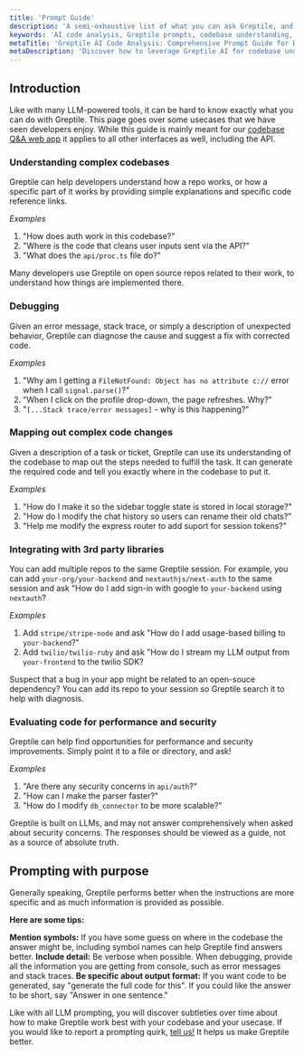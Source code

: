 ```yaml
---
title: 'Prompt Guide'
description: 'A semi-exhaustive list of what you can ask Greptile, and how to get it to do what you want.'
keywords: 'AI code analysis, Greptile prompts, codebase understanding, debugging, code changes, performance evaluation, security analysis'
metaTitle: 'Greptile AI Code Analysis: Comprehensive Prompt Guide for Developers'
metaDescription: 'Discover how to leverage Greptile AI for codebase understanding, debugging, complex code changes, third-party integrations, and performance analysis with our detailed prompt guide.'
---
```


## Introduction

Like with many LLM-powered tools, it can be hard to know exactly what you can do with Greptile. This page goes over some usecases that we have seen developers enjoy. While this guide is mainly meant for our [codebase Q&A web app](https://app.greptile.com/login) it applies to all other interfaces as well, including the API. 


### Understanding complex codebases

Greptile can help developers understand how a repo works, or how a specific part of it works by providing simple explanations and specific code reference links. 

*Examples* 

1. "How does auth work in this codebase?"
2. "Where is the code that cleans user inputs sent via the API?"
3. "What does the `api/proc.ts` file do?"

<Tip>Many developers use Greptile on open source repos related to their work, to understand how things are implemented there.</Tip>

### Debugging

Given an error message, stack trace, or simply a description of unexpected behavior, Greptile can diagnose the cause and suggest a fix with corrected code. 

*Examples*
1. "Why am I getting a `FileNotFound: Object has no attribute c://` error when I call `signal.parse()`?"
2. "When I click on the profile drop-down, the page refreshes. Why?"
3. "`[...Stack trace/error messages]` - why is this happening?"

### Mapping out complex code changes

Given a description of a task or ticket, Greptile can use its understanding of the codebase to map out the steps needed to fulfill the task. It can generate the required code and tell you exactly where in the codebase to put it. 

*Examples*
1. "How do I make it so the sidebar toggle state is stored in local storage?"
2. "How do I modify the chat history so users can rename their old chats?"
3. "Help me modify the express router to add suport for session tokens?"

### Integrating with 3rd party libraries

You can add multiple repos to the same Greptile session. For example, you can add `your-org/your-backend` and `nextauthjs/next-auth` to the same session and ask "How do I add sign-in with google to `your-backend` using `nextauth`?

*Examples*
1. Add `stripe/stripe-node` and ask "How do I add usage-based billing to `your-backend`?"
2. Add `twilio/twilio-ruby` and ask "How do I stream my LLM output from `your-frontend` to the twilio SDK?

<Tip>Suspect that a bug in your app might be related to an open-souce dependency? You can add its repo to your session so Greptile search it to help with diagnosis.</Tip>

### Evaluating code for performance and security

Greptile can help find opportunities for performance and security improvements. Simply point it to a file or directory, and ask!

*Examples*

1. "Are there any security concerns in `api/auth`?"
2. "How can I make the parser faster?"
3. "How do I modify `db_connector` to be more scalable?"

<Warning>Greptile is built on LLMs, and may not answer comprehensively when asked about security concerns. The responses should be viewed as a guide, not as a source of absolute truth. </Warning>

## Prompting with purpose

Generally speaking, Greptile performs better when the instructions are more specific and as much information is provided as possible. 

**Here are some tips:**

<Check>**Mention symbols:** If you have some guess on where in the codebase the answer might be, including symbol names can help Greptile find answers better. </Check>
<Check>**Include detail:** Be verbose when possible. When debugging, provide all the information you are getting from console, such as error messages and stack traces.</Check>
<Check>**Be specific about output format:** If you want code to be generated, say "generate the full code for this". If you could like the answer to be short, say "Answer in one sentence."</Check>

Like with all LLM prompting, you will discover subtleties over time about how to make Greptile work best with your codebase and your usecase. If you would like to report a prompting quirk, [tell us!](mailto:support@greptile.com) It helps us make Greptile better.